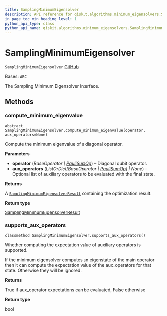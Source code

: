 ```yaml
---
title: SamplingMinimumEigensolver
description: API reference for qiskit.algorithms.minimum_eigensolvers.SamplingMinimumEigensolver
in_page_toc_min_heading_level: 1
python_api_type: class
python_api_name: qiskit.algorithms.minimum_eigensolvers.SamplingMinimumEigensolver
---
```


# SamplingMinimumEigensolver

<span id="qiskit.algorithms.minimum_eigensolvers.SamplingMinimumEigensolver" />

`SamplingMinimumEigensolver` [GitHub](https://github.com/qiskit/qiskit/tree/stable/0.24/qiskit/algorithms/minimum_eigensolvers/sampling_mes.py "view source code")

Bases: `ABC`

The Sampling Minimum Eigensolver Interface.

## Methods

<span id="qiskit-algorithms-minimum-eigensolvers-samplingminimumeigensolver-compute-minimum-eigenvalue" />

### compute\_minimum\_eigenvalue

<span id="qiskit.algorithms.minimum_eigensolvers.SamplingMinimumEigensolver.compute_minimum_eigenvalue" />

`abstract SamplingMinimumEigensolver.compute_minimum_eigenvalue(operator, aux_operators=None)`

Compute the minimum eigenvalue of a diagonal operator.

**Parameters**

*   **operator** (*BaseOperator |* [*PauliSumOp*](qiskit.opflow.primitive_ops.PauliSumOp "qiskit.opflow.primitive_ops.PauliSumOp")) – Diagonal qubit operator.
*   **aux\_operators** (*ListOrDict\[BaseOperator |* [*PauliSumOp*](qiskit.opflow.primitive_ops.PauliSumOp "qiskit.opflow.primitive_ops.PauliSumOp")*] | None*) – Optional list of auxiliary operators to be evaluated with the final state.

**Returns**

A [`SamplingMinimumEigensolverResult`](qiskit.algorithms.minimum_eigensolvers.SamplingMinimumEigensolverResult "qiskit.algorithms.minimum_eigensolvers.SamplingMinimumEigensolverResult") containing the optimization result.

**Return type**

[SamplingMinimumEigensolverResult](qiskit.algorithms.minimum_eigensolvers.SamplingMinimumEigensolverResult "qiskit.algorithms.minimum_eigensolvers.SamplingMinimumEigensolverResult")

<span id="qiskit-algorithms-minimum-eigensolvers-samplingminimumeigensolver-supports-aux-operators" />

### supports\_aux\_operators

<span id="qiskit.algorithms.minimum_eigensolvers.SamplingMinimumEigensolver.supports_aux_operators" />

`classmethod SamplingMinimumEigensolver.supports_aux_operators()`

Whether computing the expectation value of auxiliary operators is supported.

If the minimum eigensolver computes an eigenstate of the main operator then it can compute the expectation value of the aux\_operators for that state. Otherwise they will be ignored.

**Returns**

True if aux\_operator expectations can be evaluated, False otherwise

**Return type**

bool

